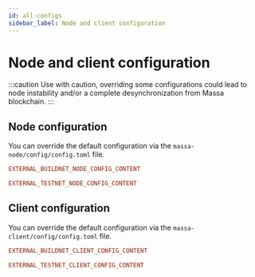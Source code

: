 ```yaml
---
id: all-configs
sidebar_label: Node and client configuration
---
```



# Node and client configuration

:::caution
Use with caution, overriding some configurations could lead to node
instability and/or a complete desynchronization from Massa blockchain.
:::

## Node configuration

You can override the default configuration via
the `massa-node/config/config.toml` file.

<!-- The content will be added at build time via ./scripts/download-configs.sh -->
<Tabs>
  <TabItem value="buildnet" label="👷 BuildNet" default>

```toml
EXTERNAL_BUILDNET_NODE_CONFIG_CONTENT

```

  </TabItem>
  <TabItem value="testnet" label="🧑‍🔬 TestNet">

```toml
EXTERNAL_TESTNET_NODE_CONFIG_CONTENT

```

  </TabItem>
</Tabs>

## Client configuration

You can override the default configuration via
the `massa-client/config/config.toml` file.

<!-- The content will be added at build time via ./scripts/download-configs.sh -->
<Tabs>
  <TabItem value="buildnet" label="👷 BuildNet" default>

```toml
EXTERNAL_BUILDNET_CLIENT_CONFIG_CONTENT

```

  </TabItem>
  <TabItem value="testnet" label="🧑‍🔬 TestNet">

```toml
EXTERNAL_TESTNET_CLIENT_CONFIG_CONTENT

```

  </TabItem>
</Tabs>